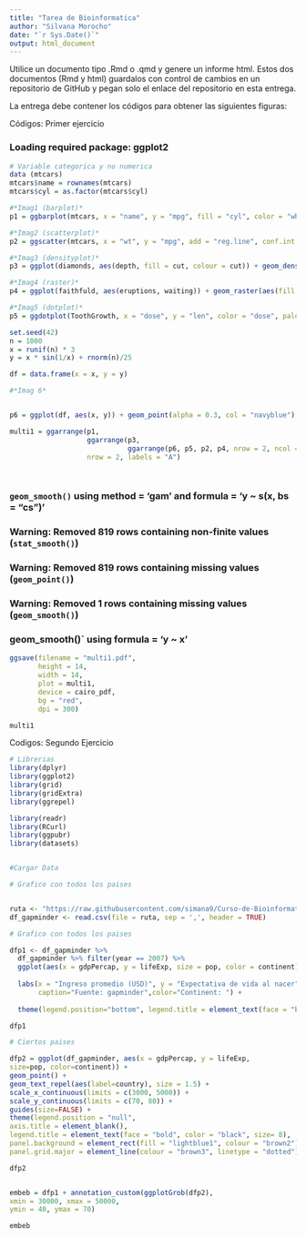 ```yaml
---
title: "Tarea de Bioinformatica"
author: "Silvana Morocho"
date: "`r Sys.Date()`"
output: html_document
---
```


Utilice un documento tipo .Rmd o .qmd y genere un informe html. Estos dos documentos (Rmd y html) guardalos con control de cambios en un repositorio de GitHub y pegan solo el enlace del repositorio en esta entrega.

La entrega debe contener los códigos para obtener las siguientes figuras:

Códigos: Primer ejercicio



### **Loading required package: ggplot2**

```r

# Variable categorica y no numerica 
data (mtcars)
mtcars$name = rownames(mtcars)
mtcars$cyl = as.factor(mtcars$cyl)

#*Imag1 (barplot)*
p1 = ggbarplot(mtcars, x = "name", y = "mpg", fill = "cyl", color = "white", palette = "jco", sort.val = "asc", sort.by.groups = TRUE, x.text.angle = 90) + font("x.text", size = 8)

#*Imag2 (scatterplot)*
p2 = ggscatter(mtcars, x = "wt", y = "mpg", add = "reg.line", conf.int = TRUE, color = "cyl", palette = "jco", shape = "cyl") + stat_cor(aes(color = cyl), label.x.npc = "centre", label.y.npc = "top")

#*Imag3 (densityplot)*
p3 = ggplot(diamonds, aes(depth, fill = cut, colour = cut)) + geom_density(alpha = 0.2, na.rm = TRUE) + xlim(58, 68) + theme_classic() + theme(legend.position = "bottom")

#*Imag4 (raster)*
p4 = ggplot(faithfuld, aes(eruptions, waiting)) + geom_raster(aes(fill = density)) + theme_classic() + scale_fill_gradientn(colours = heat.colors(10, rev = TRUE), na.value = "white")

#*Imag5 (dotplot)*
p5 = ggdotplot(ToothGrowth, x = "dose", y = "len", color = "dose", palette = "npg", binwidth = 1) + theme_classic()

set.seed(42)
n = 1000
x = runif(n) * 3
y = x * sin(1/x) + rnorm(n)/25

df = data.frame(x = x, y = y)

#*Imag 6*


p6 = ggplot(df, aes(x, y)) + geom_point(alpha = 0.3, col = "navyblue") + geom_smooth(se = FALSE) + scale_x_continuous(limits = c(0, 0.5)) + scale_y_continuous(limits = c(-0.3, 0.4)) + theme_bw()

multi1 = ggarrange(p1,
                   ggarrange(p3,
                             ggarrange(p6, p5, p2, p4, nrow = 2, ncol = 2, labels = c("B","C","D","E")), ncol = 2, labels = "F"),
                   nrow = 2, labels = "A")




```
### **`geom_smooth()` using method = 'gam' and formula = 'y ~ s(x, bs = "cs")'**

### **Warning: Removed 819 rows containing non-finite values (`stat_smooth()`)**

### **Warning: Removed 819 rows containing missing values (`geom_point()`)**

### **Warning: Removed 1 rows containing missing values (`geom_smooth()`)**

### **geom_smooth()` using formula = 'y ~ x'**

```r

ggsave(filename = "multi1.pdf", 
       height = 14, 
       width = 14, 
       plot = multi1, 
       device = cairo_pdf, 
       bg = "red",
       dpi = 300)

multi1


```

Codigos: Segundo Ejercicio 



```r

# Librerias
library(dplyr)
library(ggplot2)
library(grid)
library(gridExtra)
library(ggrepel)

library(readr)
library(RCurl)
library(ggpubr)
library(datasets)


#Cargar Data

# Grafico con todos los paises


ruta <- "https://raw.githubusercontent.com/simana9/Curso-de-Bioinformatica-2/bea5c1c054256982acdd34d28bd633bdd17c6aab/gapminder.csv"
df_gapminder <- read.csv(file = ruta, sep = ',', header = TRUE)

# Grafico con todos los paises

dfp1 <- df_gapminder %>%
  df_gapminder %>% filter(year == 2007) %>% 
  ggplot(aes(x = gdpPercap, y = lifeExp, size = pop, color = continent)) + geom_point() +
  
  labs(x = "Ingreso promedio (USD)", y = "Expectativa de vida al nacer", title="Esperanza de vida por el ingreso en 2007",
       caption="Fuente: gapminder",color="Continent: ") +
  
  theme(legend.position="bottom", legend.title = element_text(face = "bold", color = "brown", size= 8),panel.background = element_rect(fill = "lightblue1", colour = "brown3"), panel.grid.major = element_line(colour = "blue", linetype = "dotted"))

dfp1

# Ciertos paises 

dfp2 = ggplot(df_gapminder, aes(x = gdpPercap, y = lifeExp,
size=pop, color=continent)) +
geom_point() +
geom_text_repel(aes(label=country), size = 1.5) +
scale_x_continuous(limits = c(3000, 5000)) +
scale_y_continuous(limits = c(70, 80)) +
guides(size=FALSE) +
theme(legend.position = "null",
axis.title = element_blank(),
legend.title = element_text(face = "bold", color = "black", size= 8),
panel.background = element_rect(fill = "lightblue1", colour = "brown2"),
panel.grid.major = element_line(colour = "brown3", linetype = "dotted"))

dfp2


embeb = dfp1 + annotation_custom(ggplotGrob(dfp2),
xmin = 30000, xmax = 50000,
ymin = 40, ymax = 70)

embeb


```





































































